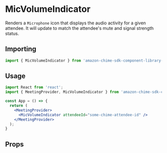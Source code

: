 
<Meta title="SDK Components/MicVolumeIndicator" />

# MicVolumeIndicator
Renders a `Microphone` icon that displays the audio activity for a given attendee. It will update to match the attendee's mute and signal strength status.

## Importing
```javascript
import { MicVolumeIndicator } from 'amazon-chime-sdk-component-library-react';
```

## Usage

```jsx
import React from 'react';
import { MeetingProvider, MicVolumeIndicator } from 'amazon-chime-sdk-component-library-react';

const App = () => {
  return (
    <MeetingProvider>
      <MicVolumeIndicator attendeeId="some-chime-attendee-id" />
    </MeetingProvider>
  );
}
```

## Props
<Props of={MicVolumeIndicator} />
